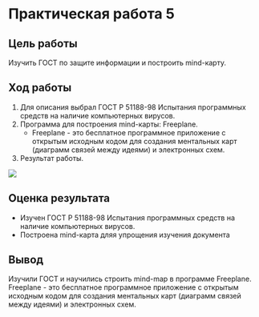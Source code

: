 # Практическая работа 5

## Цель работы
Изучить ГОСТ по защите информации и построить mind-карту.

## Ход работы 

1. Для описания выбрал ГОСТ Р 51188-98 Испытания программных средств на наличие компьютерных вирусов.
2. Программа для построения mind-карты: Freeplane.
   * Freeplane - это бесплатное программное приложение с открытым исходным кодом для создания ментальных карт (диаграмм связей между идеями) и электронных схем.
4. Результат работы.

![](https://github.com/Smipos/Sistemi_auth_and_defend/blob/main/lab5/screens/mindmap.jpg)


## Оценка результата

* Изучен ГОСТ Р 51188-98 Испытания программных средств на наличие компьютерных вирусов.
* Построена mind-карта дляя упрощения изучения документа

## Вывод
Изучили ГОСТ и научились строить mind-map в программе Freeplane.
Freeplane - это бесплатное программное приложение с открытым исходным кодом для создания ментальных карт (диаграмм связей между идеями) и электронных схем.
